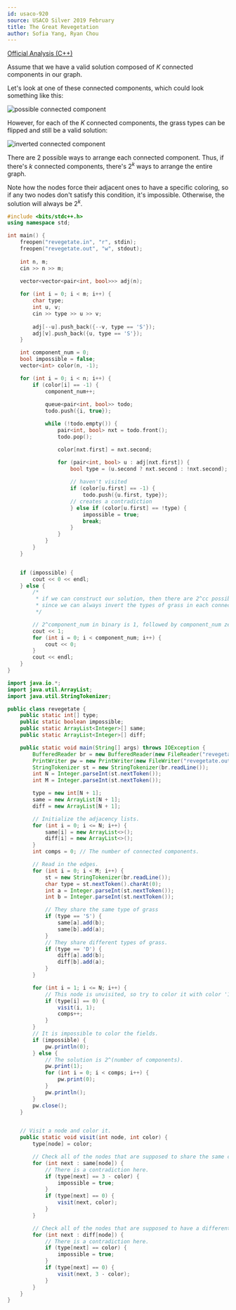 ```yaml
---
id: usaco-920
source: USACO Silver 2019 February
title: The Great Revegetation
author: Sofia Yang, Ryan Chou
---
```


[Official Analysis (C++)](http://www.usaco.org/current/data/sol_revegetate_silver_feb19.html)

Assume that we have a valid solution composed of $K$ connected components in our graph.

Let's look at one of these connected components, which could look something like this:

![possible connected component](<usaco-920/connected_component.png>)

However, for each of the $K$ connected components, the grass types can be flipped and still be a valid solution:

![inverted connected component](<usaco-920/inverted_connected_component.png>)

There are $2$ possible ways to arrange each connected component. Thus, if there's $k$ connected components, there's $2^k$ ways to arrange the entire graph.

Note how the nodes force their adjacent ones to have a specific coloring, so if any two nodes don't satisfy this condition, it's impossible. Otherwise, the solution will always be $2^k$.
<LanguageSection>
<CPPSection>

```cpp
#include <bits/stdc++.h>
using namespace std;

int main() {
	freopen("revegetate.in", "r", stdin);
	freopen("revegetate.out", "w", stdout);
	
	int n, m;
	cin >> n >> m;

	vector<vector<pair<int, bool>>> adj(n);
	
	for (int i = 0; i < m; i++) {
		char type;
		int u, v;
		cin >> type >> u >> v;
		
		adj[--u].push_back({--v, type == 'S'});
		adj[v].push_back({u, type == 'S'});
	}

	int component_num = 0;
	bool impossible = false;
	vector<int> color(n, -1);

	for (int i = 0; i < n; i++) {
		if (color[i] == -1) {
			component_num++;
			
			queue<pair<int, bool>> todo;
			todo.push({i, true});

			while (!todo.empty()) {
				pair<int, bool> nxt = todo.front();
				todo.pop();

				color[nxt.first] = nxt.second;

				for (pair<int, bool> u : adj[nxt.first]) {
					bool type = (u.second ? nxt.second : !nxt.second);
					
					// haven't visited
					if (color[u.first] == -1) {
						todo.push({u.first, type});
					// creates a contradiction
					} else if (color[u.first] == !type) {
						impossible = true;
						break;
					}
				}
			}
		}
	}


	if (impossible) {
		cout << 0 << endl;
	} else {
		/*
		 * if we can construct our solution, then there are 2^cc possible rearrangements,
		 * since we can always invert the types of grass in each connected component.
		 */

		// 2^component_num in binary is 1, followed by component_num zeros.
		cout << 1;
		for (int i = 0; i < component_num; i++) {
			cout << 0;
		}
		cout << endl;
	}
}
```
</CPPSection>
<JavaSection>

```java
import java.io.*;
import java.util.ArrayList;
import java.util.StringTokenizer;

public class revegetate {
	public static int[] type;
	public static boolean impossible;
	public static ArrayList<Integer>[] same;
	public static ArrayList<Integer>[] diff;

	public static void main(String[] args) throws IOException {
		BufferedReader br = new BufferedReader(new FileReader("revegetate.in"));
		PrintWriter pw = new PrintWriter(new FileWriter("revegetate.out"));
		StringTokenizer st = new StringTokenizer(br.readLine());
		int N = Integer.parseInt(st.nextToken());
		int M = Integer.parseInt(st.nextToken());

		type = new int[N + 1];
		same = new ArrayList[N + 1];
		diff = new ArrayList[N + 1];

		// Initialize the adjacency lists.
		for (int i = 0; i <= N; i++) {
			same[i] = new ArrayList<>();
			diff[i] = new ArrayList<>();
		}
		int comps = 0; // The number of connected components.

		// Read in the edges.
		for (int i = 0; i < M; i++) {
			st = new StringTokenizer(br.readLine());
			char type = st.nextToken().charAt(0);
			int a = Integer.parseInt(st.nextToken());
			int b = Integer.parseInt(st.nextToken());

			// They share the same type of grass
			if (type == 'S') {
				same[a].add(b);
				same[b].add(a);
			}
			// They share different types of grass.
			if (type == 'D') {
				diff[a].add(b);
				diff[b].add(a);
			}
		}

		for (int i = 1; i <= N; i++) {
			// This node is unvisited, so try to color it with color '1'.
			if (type[i] == 0) {
				visit(i, 1);
				comps++;
			}
		}
		// It is impossible to color the fields.
		if (impossible) {
			pw.println(0);
		} else {
			// The solution is 2^(number of components).
			pw.print(1);
			for (int i = 0; i < comps; i++) {
				pw.print(0);
			}
			pw.println();
		}
		pw.close();
	}


	// Visit a node and color it.
	public static void visit(int node, int color) {
		type[node] = color;

		// Check all of the nodes that are supposed to share the same color.
		for (int next : same[node]) {
			// There is a contradiction here.
			if (type[next] == 3 - color) {
				impossible = true;
			}
			if (type[next] == 0) {
				visit(next, color);
			}
		}

		// Check all of the nodes that are supposed to have a different color.
		for (int next : diff[node]) {
			// There is a contradiction here.
			if (type[next] == color) {
				impossible = true;
			}
			if (type[next] == 0) {
				visit(next, 3 - color);
			}
		}
	}
}
```
</JavaSection>
</LanguageSection>
